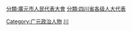 [[分類:廣元市人民代表大會|分類:廣元市人民代表大會]]
[[分類:四川省各级人大代表|分類:四川省各级人大代表]]
[[Category:广元政治人物|Category:广元政治人物]]
[[Category:设区的市人大代表|川]]